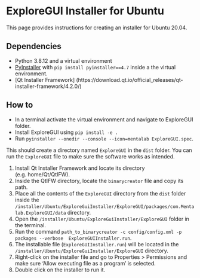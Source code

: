 # ExploreGUI Installer for Ubuntu

This page provides instructions for creating an installer for Ubuntu 20.04.

## Dependencies
- Python 3.8.12 and a virtual environment
- [PyInstaller](https://github.com/pyinstaller/pyinstaller) with `pip install pyinstaller==4.7` inside a the virtual environment.
- [Qt Installer Framework] (https://download.qt.io/official_releases/qt-installer-framework/4.2.0/)

## How to

- In a terminal activate the virtual environment and navigate to ExploreGUI folder.
- Install ExploreGUI using `pip install -e .`
- Run `pyinstaller --onedir --console --icon=mentalab ExploreGUI.spec`.

This should create a directory named `ExploreGUI` in the `dist` folder. You can run the `ExploreGUI` file to make sure the software works as intended.


1. Install Qt Installer Framework and locate its directory (e.g. home/Qt/QtIFW).
2. Inside the QtIFW directory, locate the `binarycreator` file and copy its path.
3. Place all the contents of the `ExploreGUI` directory from the `dist` folder inside the `/installer/Ubuntu/ExploreGuiInstaller/ExploreGUI/packages/com.Mentalab.ExploreGUI/data` directory.
4. Open the `/installer/Ubuntu/ExploreGuiInstaller/ExploreGUI` folder in the terminal.
5. Run the command  `path_to_binarycreator -c config/config.xml -p packages --verbose  ExploreGUIInstaller.run`.
6. The installable file (`ExploreGUIInstaller.run`) will be located in the `/installer/Ubuntu/ExploreGuiInstaller/ExploreGUI` directory.
7. Right-click on the installer file and go to Properties > Permissions and make sure 'Allow executing file as a program' is selected.
8. Double click on the installer to run it. 